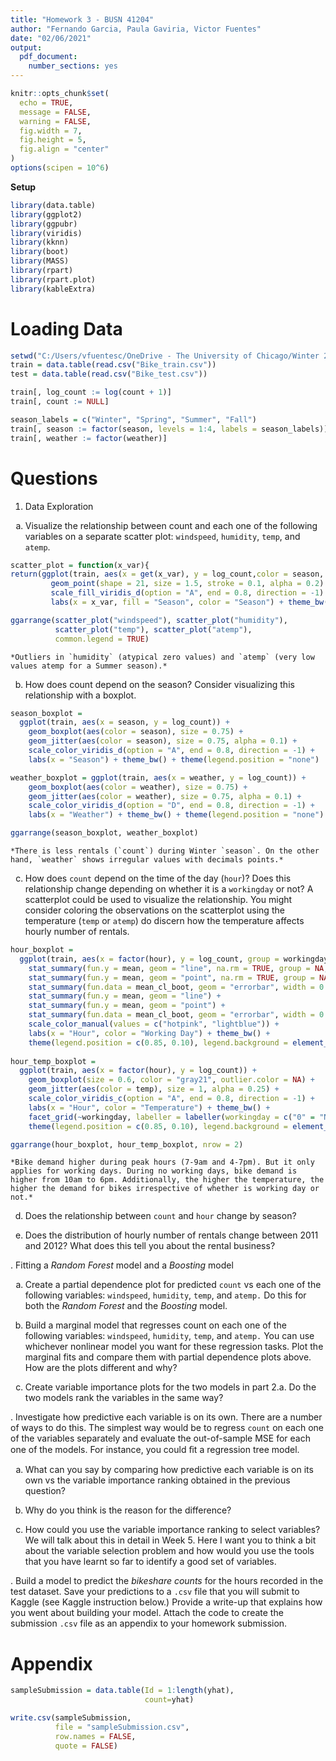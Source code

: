 ```yaml
---
title: "Homework 3 - BUSN 41204"
author: "Fernando Garcia, Paula Gaviria, Victor Fuentes"
date: "02/06/2021"
output:
  pdf_document:
    number_sections: yes
---
```


```r
knitr::opts_chunk$set(
  echo = TRUE,
  message = FALSE,
  warning = FALSE,
  fig.width = 7,
  fig.height = 5,
  fig.align = "center"
)
options(scipen = 10^6)
```

**Setup**
```r
library(data.table)
library(ggplot2)
library(ggpubr)
library(viridis)
library(kknn)
library(boot)
library(MASS)
library(rpart)
library(rpart.plot)
library(kableExtra)
```

# Loading Data
```r
setwd("C:/Users/vfuentesc/OneDrive - The University of Chicago/Winter 2021/Machine Learning/Week 3/HW3-ML")
train = data.table(read.csv("Bike_train.csv"))
test = data.table(read.csv("Bike_test.csv"))
```

```r
train[, log_count := log(count + 1)]
train[, count := NULL]

season_labels = c("Winter", "Spring", "Summer", "Fall")
train[, season := factor(season, levels = 1:4, labels = season_labels)]
train[, weather := factor(weather)]
```



\newpage
# Questions 

1. Data Exploration

a. Visualize the relationship between count and each one of the following variables on a separate scatter plot: `windspeed`, `humidity`, `temp`, and `atemp`.

```r
scatter_plot = function(x_var){
return(ggplot(train, aes(x = get(x_var), y = log_count,color = season, fill = season)) +
         geom_point(shape = 21, size = 1.5, stroke = 0.1, alpha = 0.2) +
         scale_fill_viridis_d(option = "A", end = 0.8, direction = -1) + scale_color_viridis_d(option = "A", end = 0.8, direction = -1) +
         labs(x = x_var, fill = "Season", color = "Season") + theme_bw())}
```

```r
ggarrange(scatter_plot("windspeed"), scatter_plot("humidity"),
          scatter_plot("temp"), scatter_plot("atemp"),
          common.legend = TRUE)
```

    *Outliers in `humidity` (atypical zero values) and `atemp` (very low values atemp for a Summer season).*

\newpage
b. How does count depend on the season? Consider visualizing this relationship with a boxplot.

```r
season_boxplot =
  ggplot(train, aes(x = season, y = log_count)) + 
    geom_boxplot(aes(color = season), size = 0.75) +
    geom_jitter(aes(color = season), size = 0.75, alpha = 0.1) +
    scale_color_viridis_d(option = "A", end = 0.8, direction = -1) +
    labs(x = "Season") + theme_bw() + theme(legend.position = "none")

weather_boxplot = ggplot(train, aes(x = weather, y = log_count)) + 
    geom_boxplot(aes(color = weather), size = 0.75) +
    geom_jitter(aes(color = weather), size = 0.75, alpha = 0.1) +
    scale_color_viridis_d(option = "D", end = 0.8, direction = -1) +
    labs(x = "Weather") + theme_bw() + theme(legend.position = "none")
```

```r
ggarrange(season_boxplot, weather_boxplot)
```

    *There is less rentals (`count`) during Winter `season`. On the other hand, `weather` shows irregular values with decimals points.*

c. How does `count` depend on the time of the day (`hour`)? Does this relationship change depending on whether it is a `workingday` or not? A scatterplot could be used to visualize the relationship. You might consider coloring the observations on the scatterplot using the temperature (`temp` or `atemp`) do discern how the temperature affects hourly number of rentals.

```r
hour_boxplot =
  ggplot(train, aes(x = factor(hour), y = log_count, group = workingday, color = factor(workingday))) +
    stat_summary(fun.y = mean, geom = "line", na.rm = TRUE, group = NA, color = "black") +
    stat_summary(fun.y = mean, geom = "point", na.rm = TRUE, group = NA, color = "black") + 
    stat_summary(fun.data = mean_cl_boot, geom = "errorbar", width = 0.25, na.rm = TRUE, group = NA, color = "black") +
    stat_summary(fun.y = mean, geom = "line") +
    stat_summary(fun.y = mean, geom = "point") +
    stat_summary(fun.data = mean_cl_boot, geom = "errorbar", width = 0.25) +
    scale_color_manual(values = c("hotpink", "lightblue")) + 
    labs(x = "Hour", color = "Working Day") + theme_bw() +
    theme(legend.position = c(0.85, 0.10), legend.background = element_rect(fill=NA), legend.direction = "horizontal")
    
hour_temp_boxplot =
  ggplot(train, aes(x = factor(hour), y = log_count)) + 
    geom_boxplot(size = 0.6, color = "gray21", outlier.color = NA) +
    geom_jitter(aes(color = temp), size = 1, alpha = 0.25) +
    scale_color_viridis_c(option = "A", end = 0.8, direction = -1) +
    labs(x = "Hour", color = "Temperature") + theme_bw() +
    facet_grid(~workingday, labeller = labeller(workingday = c("0" = "No Working Day", "1" = "Working Day"))) +
    theme(legend.position = c(0.85, 0.10), legend.background = element_rect(fill=NA), legend.direction = "horizontal")
```


```r
ggarrange(hour_boxplot, hour_temp_boxplot, nrow = 2)
```

    *Bike demand higher during peak hours (7-9am and 4-7pm). But it only applies for working days. During no working days, bike demand is higher from 10am to 6pm. Additionally, the higher the temperature, the higher the demand for bikes irrespective of whether is working day or not.*

\newpage
d. Does the relationship between `count` and `hour` change by season?

e. Does the distribution of hourly number of rentals change between 2011 and 2012? What does this tell you about the rental business?

\newpage
2. Fitting a *Random Forest* model and a *Boosting* model

a.  Create a partial dependence plot for predicted `count` vs each one of the following variables: `windspeed`, `humidity`, `temp`, and `atemp.` Do this for both the *Random Forest* and the *Boosting* model.

b. Build a marginal model that regresses count on each one of the following variables: `windspeed`, `humidity`, `temp`, and `atemp.` You can use whichever nonlinear model you want for these regression tasks. Plot the marginal fits and compare them with partial dependence plots above. How are the plots different and why?

c. Create variable importance plots for the two models in part 2.a. Do the two models rank the variables in the same way?

\newpage
3.  Investigate how predictive each variable is on its own. There are a number of ways to do this. The simplest way would be to regress `count` on each one of the variables separately and evaluate the out-of-sample MSE for each one of the models. For instance, you could ﬁt a regression tree model.

a.  What can you say by comparing how predictive each variable is on its own vs the variable importance ranking obtained in the previous question? 

b. Why do you think is the reason for the difference?

c. How could you use the variable importance ranking to select variables? We will talk about this in detail in Week 5. Here I want you to think a bit about the variable selection problem and how would you use the tools that you have learnt so far to identify a good set of variables.

\newpage
4. Build a model to predict the *bikeshare counts* for the hours recorded in the test dataset. Save your predictions to a `.csv` file that you will submit to Kaggle (see Kaggle instruction below.) Provide a write-up that explains how you went about building your model. Attach the code to create the submission `.csv` file as an appendix to your homework submission. 

\newpage
# Appendix

```r
sampleSubmission = data.table(Id = 1:length(yhat),
                              count=yhat)

write.csv(sampleSubmission,
          file = "sampleSubmission.csv",
          row.names = FALSE,
          quote = FALSE)
```





